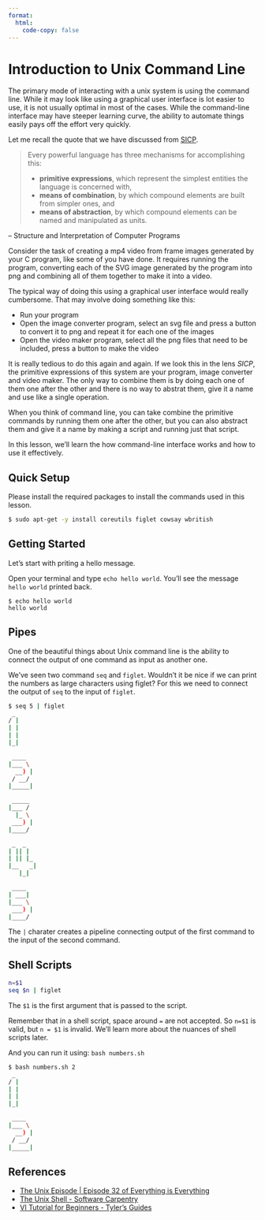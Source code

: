 ```yaml
---
format:
  html:
    code-copy: false
---
```

# Introduction to Unix Command Line

The primary mode of interacting with a unix system is using the command line. While it may look like using a graphical user interface is lot easier to use, it is not usually optimal in most of the cases. While the command-line interface may have steeper learning curve, the ability to automate things easily pays off the effort very quickly.

Let me recall the quote that we have discussed from [SICP][1].

> Every powerful language has three mechanisms for accomplishing this:
>
> * **primitive expressions**, which represent the simplest entities the language is concerned with,
> * **means of combination**, by which compound elements are built from simpler ones, and
> * **means of abstraction**, by which compound elements can be named and manipulated as units.

-- Structure and Interpretation of Computer Programs

Consider the task of creating a mp4 video from frame images generated by your C program, like some of you have done. It requires running the program, converting each of the SVG image generated by the program into png and combining all of them together to make it into a video.

The typical way of doing this using a graphical user interface would really cumbersome. That may involve doing something like this:

* Run your program
* Open the image converter program, select an svg file and press a button to convert it to png and repeat it for each one of the images
* Open the video maker program, select all the png files that need to be included, press a button to make the video

It is really tedious to do this again and again. If we look this in the lens _SICP_, the primitive expressions of this system are  your program, image converter and video maker. The only way to combine them is by doing each one of them one after the other and there is no way to abstrat them, give it a name and use like a single operation.

When you think of command line, you can take combine the primitive commands by running them one after the other, but you can also abstract them and give it a name by making a script and running just that script.

In this lesson, we'll learn the how command-line interface works and how to use it effectively.

[1]: https://sarabander.github.io/sicp/html/1_002e1.xhtml#g_t1_002e1

## Quick Setup

Please install the required packages to install the commands used in this lesson.

```bash
$ sudo apt-get -y install coreutils figlet cowsay wbritish
```

## Getting Started

Let's start with priting a hello message.

Open your terminal and type `echo hello world`. You'll see the message `hello world` printed back.

```
$ echo hello world
hello world
```

## Pipes

One of the beautiful things about Unix command line is the ability to connect the output of one command as input as another one.

We've seen two command `seq` and `figlet`. Wouldn't it be nice if we can print the numbers as large characters using figlet? For this we need to connect the output of `seq` to the input of `figlet`.

```bash
$ seq 5 | figlet
 _
/ |
| |
| |
|_|

 ____
|___ \
  __) |
 / __/
|_____|

 _____
|___ /
  |_ \
 ___) |
|____/

 _  _
| || |
| || |_
|__   _|
   |_|

 ____
| ___|
|___ \
 ___) |
|____/

```

The `|` charater creates a pipeline connecting output of the first command to the input of the second command.


## Shell Scripts

```.bash
n=$1
seq $n | figlet
```

The `$1` is the first argument that is passed to the script.

Remember that in a shell script, space around `=` are not accepted. So `n=$1` is valid, but `n = $1` is invalid. We'll learn more about the nuances of shell scripts later.

And you can run it using: `bash numbers.sh`

```bash
$ bash numbers.sh 2
 _
/ |
| |
| |
|_|

 ____
|___ \
  __) |
 / __/
|_____|
```

## References

* [The Unix Episode | Episode 32 of Everything is Everything](https://www.youtube.com/watch?v=YwqmLi0MoYU)
* [The Unix Shell - Software Carpentry](https://swcarpentry.github.io/shell-novice/01-intro.html)
* [VI Tutorial for Beginners - Tyler's Guides](https://tylersguides.com/tutorials/beginners-vi-tutorial/)
